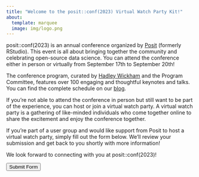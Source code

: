 ```yaml
---
title: "Welcome to the posit::conf(2023) Virtual Watch Party Kit!"
about:
  template: marquee
  image: img/logo.png
---
```


posit::conf(2023) is an annual conference organized by [Posit](https://posit.co/) (formerly RStudio). This event is all about bringing together the community and celebrating open-source data science. You can attend the conference either in person or virtually from September 17th to September 20th!

The conference program, curated by [Hadley Wickham](https://hadley.nz/) and the Program Committee, features over 100 engaging and thoughtful keynotes and talks. You can find the complete schedule on our [blog](https://posit.co/blog/keynotes-and-talks-at-posit-conf-2023/).

If you're not able to attend the conference in person but still want to be part of the experience, you can host or join a virtual watch party. A virtual watch party is a gathering of like-minded individuals who come together online to share the excitement and enjoy the conference together.

If you're part of a user group and would like support from Posit to host a virtual watch party, simply fill out the form below. We'll review your submission and get back to you shortly with more information!

We look forward to connecting with you at posit::conf(2023)!

<button class="button button1" onclick="window.location.href='https://forms.gle/KRdDZeNaJjw3WcyY8';">Submit Form</button>
